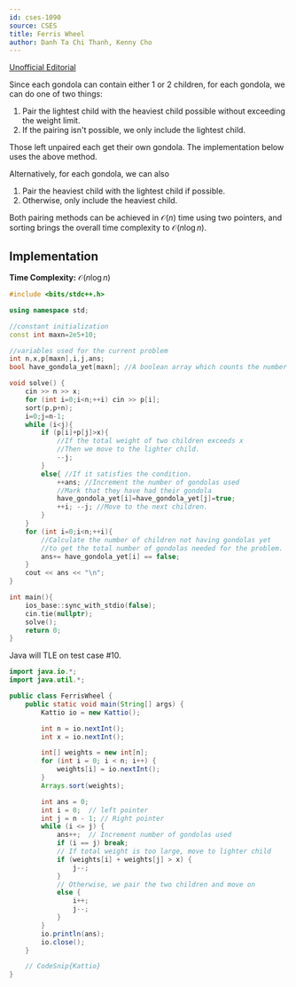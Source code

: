 ```yaml
---
id: cses-1090
source: CSES
title: Ferris Wheel
author: Danh Ta Chi Thanh, Kenny Cho
---
```


[Unofficial Editorial](https://codeforces.com/blog/entry/83295)

Since each gondola can contain either 1 or 2 children, for each gondola, we can
do one of two things:

1. Pair the lightest child with the heaviest child possible without exceeding
   the weight limit.
2. If the pairing isn't possible, we only include the lightest child.

Those left unpaired each get their own gondola. The implementation below uses
the above method.

Alternatively, for each gondola, we can also

1. Pair the heaviest child with the lightest child if possible.
2. Otherwise, only include the heaviest child.

Both pairing methods can be achieved in $\mathcal{O}(n)$ time using two
pointers, and sorting brings the overall time complexity to 
$\mathcal{O}(n\log n)$.

## Implementation

**Time Complexity:** $\mathcal{O}(n\log n)$

<LanguageSection>

<CPPSection>

```cpp
#include <bits/stdc++.h>

using namespace std;

//constant initialization
const int maxn=2e5+10;

//variables used for the current problem
int n,x,p[maxn],i,j,ans;
bool have_gondola_yet[maxn]; //A boolean array which counts the number of children who have had their own bondola

void solve() {
	cin >> n >> x;
	for (int i=0;i<n;++i) cin >> p[i];
	sort(p,p+n);
	i=0;j=n-1;
	while (i<j){
		if (p[i]+p[j]>x){
			//If the total weight of two children exceeds x
			//Then we move to the lighter child.
			--j;
		}
		else{ //If it satisfies the condition.
			++ans; //Increment the number of gondolas used
			//Mark that they have had their gondola
			have_gondola_yet[i]=have_gondola_yet[j]=true;
			++i; --j; //Move to the next children.
		}
	}
	for (int i=0;i<n;++i){
		//Calculate the number of children not having gondolas yet
		//to get the total number of gondolas needed for the problem.
		ans+= have_gondola_yet[i] == false;
	}
	cout << ans << "\n";
}

int main(){
	ios_base::sync_with_stdio(false);
	cin.tie(nullptr);
	solve();
	return 0;
}
```

</CPPSection>

<JavaSection>

<Warning>
Java will TLE on test case #10.
</Warning>

```java
import java.io.*;
import java.util.*;

public class FerrisWheel {
    public static void main(String[] args) {
        Kattio io = new Kattio();

        int n = io.nextInt();
        int x = io.nextInt();

        int[] weights = new int[n];
        for (int i = 0; i < n; i++) {
            weights[i] = io.nextInt();
        }
        Arrays.sort(weights);

        int ans = 0;
        int i = 0;  // left pointer
        int j = n - 1; // Right pointer
        while (i <= j) {
            ans++;  // Increment number of gondolas used
            if (i == j) break;
            // If total weight is too large, move to lighter child
            if (weights[i] + weights[j] > x) {
                j--;
            }
            // Otherwise, we pair the two children and move on
            else {
                i++;
                j--;
            }
        }
        io.println(ans);
        io.close();
    }

    // CodeSnip{Kattio}
}
```

</JavaSection>

</LanguageSection>

